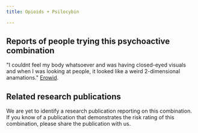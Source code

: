 ---
title: Opioids + Psilocybin

---

## Reports of people trying this psychoactive combination

"I couldnt feel my body whatsoever and was having closed-eyed visuals and when I was looking at people, it looked like a weird 2-dimensional anamations." [Erowid](https://erowid.org/experiences/exp.php?ID=65594).


## Related research publications

We are yet to identify a research publication reporting on this combination. If you know of a publication that demonstrates the risk rating of this combination, please share the publication with us.



